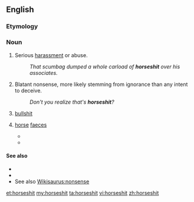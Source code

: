 ==English==

===Etymology===
{{compound|horse|shit|lang=en}}

===Noun===
{{en-noun|-}}

# {{label|en|vulgar|slang}} Serious [[harassment]] or abuse.
#: ''That scumbag dumped a whole carload of '''horseshit''' over his associates.''
# {{label|en|vulgar|slang}} Blatant nonsense, more likely stemming from ignorance than any intent to deceive.
#: ''Don't you realize that's '''horseshit'''?''
# {{label|en|vulgar|slang}} [[bullshit]]
# {{label|en|literally}} [[horse]] [[faeces]]
#* {{quote-book|year=2001|author=Gil Roscoe|title=Company of Thieves|url=https://books.google.com/books?id=qP0u_f4Wm04C|page=54|pageurl=https://books.google.com/books?id=qP0u_f4Wm04C&dq=%22horseshit%22|passage=A huge one. It was my job to mix the '''horseshit''' in with the soil. Great big wheelbarrows full of '''horseshit'''. We used to drive around to farms that had horses and ask them if we could shovel up their '''horseshit'''.}}
#* {{quote-book|year=2012|author=Laurel Dewey|title=Betty's (Little Basement) Garden|url=https://books.google.com/books?id=d21Irx2h9y4C|page=253|pageurl=https://books.google.com/books?id=d21Irx2h9y4C&pg=PA253&dq=%22horseshit%22|passage=The aroma was a mix of cedar, hay and '''horseshit''' but somehow, Betty found it pleasantly intoxicating.}}

====See also====
* {{l|en|bullshit}}
* {{l|en|chickenshit}}
* See also [[Wikisaurus:nonsense]]

[[et:horseshit]]
[[my:horseshit]]
[[ta:horseshit]]
[[vi:horseshit]]
[[zh:horseshit]]